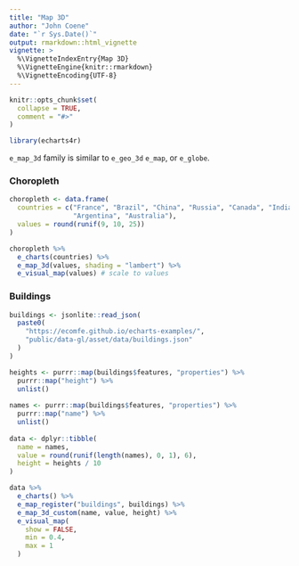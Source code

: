 ```yaml
---
title: "Map 3D"
author: "John Coene"
date: "`r Sys.Date()`"
output: rmarkdown::html_vignette
vignette: >
  %\VignetteIndexEntry{Map 3D}
  %\VignetteEngine{knitr::rmarkdown}
  %\VignetteEncoding{UTF-8}
---
```


```r
knitr::opts_chunk$set(
  collapse = TRUE,
  comment = "#>"
)

library(echarts4r)
```

`e_map_3d` family is similar to `e_geo_3d` `e_map`, or `e_globe`.

### Choropleth

```r
choropleth <- data.frame(
  countries = c("France", "Brazil", "China", "Russia", "Canada", "India", "United States",
                "Argentina", "Australia"),
  values = round(runif(9, 10, 25))
)

choropleth %>% 
  e_charts(countries) %>% 
  e_map_3d(values, shading = "lambert") %>% 
  e_visual_map(values) # scale to values
```

### Buildings

```r
buildings <- jsonlite::read_json(
  paste0(
    "https://ecomfe.github.io/echarts-examples/",
    "public/data-gl/asset/data/buildings.json"
  )
)

heights <- purrr::map(buildings$features, "properties") %>% 
  purrr::map("height") %>% 
  unlist()
  
names <- purrr::map(buildings$features, "properties") %>% 
  purrr::map("name") %>% 
  unlist()
  
data <- dplyr::tibble(
  name = names,
  value = round(runif(length(names), 0, 1), 6),
  height = heights / 10
)

data %>% 
  e_charts() %>% 
  e_map_register("buildings", buildings) %>%
  e_map_3d_custom(name, value, height) %>% 
  e_visual_map(
    show = FALSE,
    min = 0.4,
    max = 1
  )
```